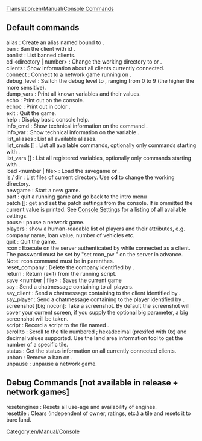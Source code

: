[[Translation:en/Manual/Console Commands]]
== Default commands ==
; alias <name> <command> : Create an alias named <name> bound to <command>.
; ban <client-id> : Ban the client with id <client-id>.
; banlist : List banned clients.
; cd <directory | number> : Change the working directory to <directory> or <number>.
; clients : Show information about all clients currently connected.
; connect <host> : Connect to a network game running on <host>.
; debug_level <level> : Switch the debug level to <level>, ranging from 0 to 9 (the higher the more sensitive).
; dump_vars : Print all known variables and their values.
; echo <text> : Print out <text> on the console.
; echoc <color> <text> : Print out <text> in color <color>.
; exit : Quit the game.
; help : Display basic console help.
; info_cmd <command> : Show technical information on the command <commmand>.
; info_var <variable> : Show technical information on the variable <variable>.
; list_aliases : List all available aliases.
; list_cmds [<filter>] : List all available commands, optionally only commands starting with <filter>.
; list_vars [<filter>] : List all registered variables, optionally only commands starting with <filter>.
; load <number | file> : Load the savegame <number> or <file>.
; ls / dir : List files of current directory. Use '''cd''' to change the working directory.
; newgame : Start a new game.
; part : quit a running game and go back to the intro menu
; patch <patchname> [<newvalue>]: get and set the patch settings from the console. If <newvalue> is ommitted the current value is printed. See [[en/Archive/Manual/Settings/Console Settings|Console Settings]] for a listing of all available settings.
; pause : pause a network game.
; players : show a human-readable list of players and their attributes, e.g. company name, loan value, number of vehicles etc.
; quit : Quit the game.
; rcon <password> <command> : Execute <command> on the server authenticated by <password> while connected as a client. The password must be set by "set rcon_pw <password>" on the server in advance. Note: rcon command must be in parenthes.
; reset_company <company-id> : Delete the company identified by <company-id>.
; return : Return (exit) from the running script.
; save <number | file> : Saves the current game
; say <text> : Send a chatmessage containing <text> to all players.
; say_client <client-id> : Send a chatmessage containing <text> to the client identified by <client-id>.
; say_player <player> : Send a chatmessage containing <text> to the player identified by <player>.
; screenshot [big|nocon]: Take a screenshot. By default the screenshot will cover your current screen, if you supply the optional big parameter, a big screenshot will be taken.
; script <file> : Record a script to the file named <file>.
; scrollto <tile> : Scroll to the tile numbered <tile>; hexadecimal (prexifed with 0x) and decimal values supported. Use the land area information tool to get the number of a specific tile.
; status : Get the status information on all currently connected clients.
; unban <ip> : Remove a ban on <ip>.
; unpause : unpause a network game.

== Debug Commands [not available in release + network games] ==
; resetengines : Resets all use-age and availability of engines.
; resettile : Clears (independent of owner, ratings, etc.) a tile and resets it to bare land.

[[Category:en/Manual/Console]]